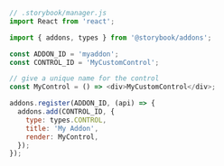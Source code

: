 ```js
// .storybook/manager.js
import React from 'react';

import { addons, types } from '@storybook/addons';

const ADDON_ID = 'myaddon';
const CONTROL_ID = 'MyCustomControl';

// give a unique name for the control
const MyControl = () => <div>MyCustomControl</div>;

addons.register(ADDON_ID, (api) => {
  addons.add(CONTROL_ID, {
    type: types.CONTROL,
    title: 'My Addon',
    render: MyControl,
  });
});
```
